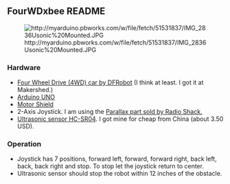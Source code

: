 == FourWDxbee README ==

[[File:http://myarduino.pbworks.com/w/file/fetch/51531837/IMG_2836Usonic%20Mounted.JPG]]

=== Hardware ===
* [http://www.makershed.com/product_p/mkseeed8.htm Four Wheel Drive (4WD) car by DFRobot] (I think at least. I got it at Makershed.)
* [http://arduino.cc/en/Main/ArduinoBoardUno Arduino UNO]
* [http://www.makershed.com/product_p/mkad7.htm Motor Shield]
* 2-Axis Joystick. I am using the [http://www.parallax.com/tabid/768/ProductID/581/Default.aspx Parallax part sold by Radio Shack.]
* [http://letsmakerobots.com/node/30209 Ultrasonic sensor HC-SR04]. I got mine for cheap from China (about 3.50 USD).

=== Operation ===
* Joystick has 7 positions, forward left, forward, forward right, back left, back, back right and stop. To stop let the joystick return to center.
* Ultrasonic sensor should stop the robot within 12 inches of the obstacle.


